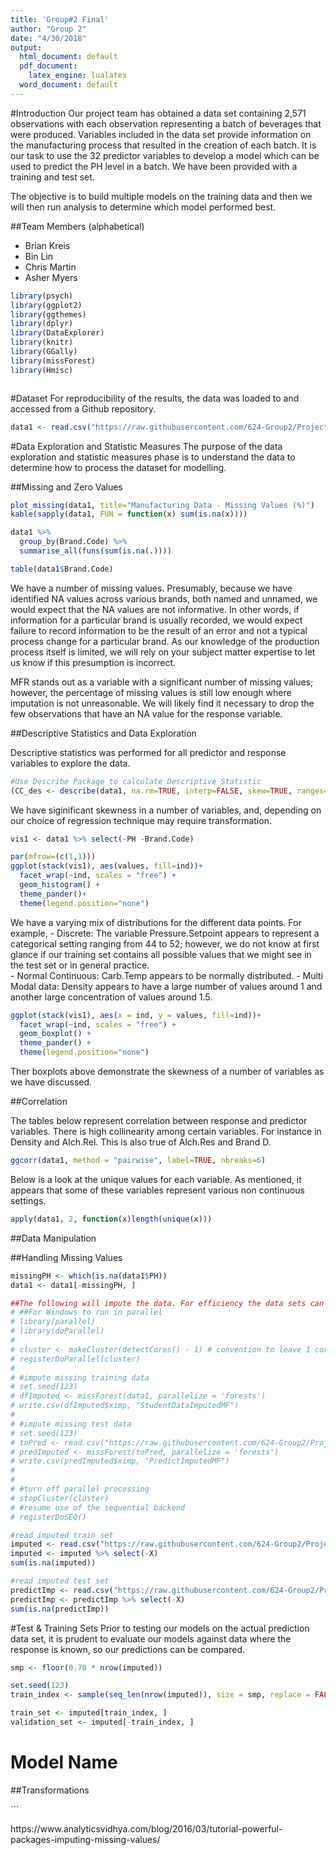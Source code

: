```yaml
---
title: 'Group#2 Final'
author: "Group 2"
date: "4/30/2018"
output:
  html_document: default
  pdf_document:
    latex_engine: lualatex
  word_document: default
---
```


#Introduction
Our project team has obtained a data set containing 2,571 observations with each observation representing a batch of beverages that were produced. Variables included in the data set provide information on the manufacturing process that resulted in the creation of each batch. It is our task to use the 32 predictor variables to develop a model which can be used to predict the PH level in a batch. We have been provided with a training and test set.

The objective is to build multiple models on the training data and then we will then run analysis to determine which model performed best. 

##Team Members (alphabetical)

- Brian Kreis
- Bin Lin
- Chris Martin
- Asher Myers


```r
library(psych)
library(ggplot2)
library(ggthemes)
library(dplyr)
library(DataExplorer)
library(knitr)
library(GGally)
library(missForest)
library(Hmisc)



```
#Dataset
For reproducibility of the results, the data was loaded to and accessed from a Github repository. 

```r
data1 <- read.csv("https://raw.githubusercontent.com/624-Group2/Project-2/master/StudentData.csv", header=TRUE, sep=",")


```

#Data Exploration and Statistic Measures
The purpose of the data exploration and statistic measures phase is to understand the data to determine how to process the dataset for modelling. 

##Missing and Zero Values



```r

plot_missing(data1, title="Manufacturing Data - Missing Values (%)")
kable(sapply(data1, FUN = function(x) sum(is.na(x))))

data1 %>%
  group_by(Brand.Code) %>%
  summarise_all(funs(sum(is.na(.))))

table(data1$Brand.Code)
```
  
  
  
We have a number of missing values. Presumably, because we have identified NA values across various brands, both named and unnamed, we would expect that the NA values are not informative. In other words, if information for a particular brand is usually recorded, we would expect failure to record information to be the result of an error and not a typical process change for a particular brand. As our knowledge of the production process itself is limited, we will rely on your subject matter expertise to let us know if this presumption is incorrect. 

MFR stands out as a variable with a significant number of missing values; however, the percentage of missing values is still low enough where imputation is not unreasonable. We will likely find it necessary to drop the few observations that have an NA value for the response variable. 
  
  
  
##Descriptive Statistics and Data Exploration

Descriptive statistics was performed for all predictor and response variables to explore the data. 

```r

#Use Describe Package to calculate Descriptive Statistic
(CC_des <- describe(data1, na.rm=TRUE, interp=FALSE, skew=TRUE, ranges=TRUE, trim=.1, type=3, check=TRUE, fast=FALSE, quant=c(.1,.25,.75,.90), IQR=TRUE))


```

  
  
We have siginificant skewness in a number of variables, and, depending on our choice of regression technique may require transformation.   


```r
vis1 <- data1 %>% select(-PH -Brand.Code)

par(mfrow=(c(1,1)))
ggplot(stack(vis1), aes(values, fill=ind))+
  facet_wrap(~ind, scales = "free") + 
  geom_histogram() +
  theme_pander()+
  theme(legend.position="none")


```


We have a varying mix of distributions for the different data points. For example,
 - Discrete: The variable Pressure.Setpoint appears to represent a categorical setting ranging from 44 to 52; however, we do not know at first glance if our training set contains all possible values that we might see in the test set or in general practice.   
- Normal Continuous: Carb.Temp appears to be normally distributed.
- Multi Modal data: Density appears to have a large number of values around 1 and another large concentration of values around 1.5.

```r


ggplot(stack(vis1), aes(x = ind, y = values, fill=ind))+
  facet_wrap(~ind, scales = "free") + 
  geom_boxplot() +
  theme_pander() +
  theme(legend.position="none")
```


Ther boxplots above demonstrate the skewness of a number of variables as we have discussed.

##Correlation

The tables below represent correlation between response and predictor variables. There is high collinearity among certain variables. For instance in Density and Alch.Rel. This is also true of Alch.Res and Brand D.

```r
ggcorr(data1, method = "pairwise", label=TRUE, nbreaks=6)


```


Below is a look at the unique values for each variable. As mentioned, it appears that some of these variables represent various non continuous settings. 

```r
apply(data1, 2, function(x)length(unique(x)))
```

##Data Manipulation



##Handling Missing Values
```r
missingPH <- which(is.na(data1$PH))
data1 <- data1[-missingPH, ]

##The following will impute the data. For efficiency the data sets can be loaded from github below.
# ##For Windows to run in parallel
# library(parallel)
# library(doParallel)
# 
# cluster <- makeCluster(detectCores() - 1) # convention to leave 1 core for OS
# registerDoParallel(cluster)
# 
# #impute missing training data
# set.seed(123)
# dfImputed <- missForest(data1, parallelize = 'forests')
# write.csv(dfImputed$ximp, "StudentDataImputedMF")
# 
# #impute missing test data
# set.seed(123)
# toPred <- read.csv("https://raw.githubusercontent.com/624-Group2/Project-2/master/StudentEvaluation-%20TO%20PREDICT.csv")
# predImputed <- missForest(toPred, parallelize = 'forests')
# write.csv(predImputed$ximp, "PredictImputedMF")
# 
# 
# #turn off parallel processing
# stopCluster(cluster)
# #resume use of the sequential backend
# registerDoSEQ()

#read imputed train set
imputed <- read.csv("https://raw.githubusercontent.com/624-Group2/Project-2/master/StudentDataImputedMF")
imputed <- imputed %>% select(-X)
sum(is.na(imputed))

#read imputed test set
predictImp <- read.csv("https://raw.githubusercontent.com/624-Group2/Project-2/master/PredictImputedMF")
predictImp <- predictImp %>% select(-X)
sum(is.na(predictImp))

```

#Test & Training Sets
Prior to testing our models on the actual prediction data set, it is prudent to evaluate our models against data where the response is known, so our predictions can be compared. 

```r
smp <- floor(0.70 * nrow(imputed))

set.seed(123)
train_index <- sample(seq_len(nrow(imputed)), size = smp, replace = FALSE)

train_set <- imputed[train_index, ]
validation_set <- imputed[-train_index, ]

```


# Model Name

##Transformations


```



  
https://www.analyticsvidhya.com/blog/2016/03/tutorial-powerful-packages-imputing-missing-values/

